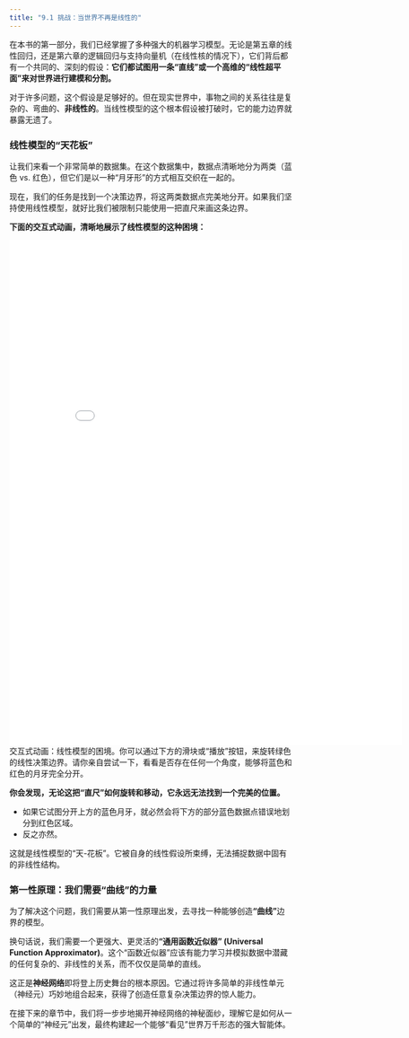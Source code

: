 ```yaml
---
title: "9.1 挑战：当世界不再是线性的"
---
```


在本书的第一部分，我们已经掌握了多种强大的机器学习模型。无论是第五章的线性回归，还是第六章的逻辑回归与支持向量机（在线性核的情况下），它们背后都有一个共同的、深刻的假设：**它们都试图用一条“直线”或一个高维的“线性超平面”来对世界进行建模和分割。**

对于许多问题，这个假设是足够好的。但在现实世界中，事物之间的关系往往是复杂的、弯曲的、**非线性的**。当线性模型的这个根本假设被打破时，它的能力边界就暴露无遗了。

### 线性模型的“天花板”

让我们来看一个非常简单的数据集。在这个数据集中，数据点清晰地分为两类（蓝色 vs. 红色），但它们是以一种“月牙形”的方式相互交织在一起的。

现在，我们的任务是找到一个决策边界，将这两类数据点完美地分开。如果我们坚持使用线性模型，就好比我们被限制只能使用一把直尺来画这条边界。

**下面的交互式动画，清晰地展示了线性模型的这种困境：**

<div class="quarto-figure quarto-figure-center">
<iframe src="../assets/ch09/linear_inseparable_closer.html" width="700" height="900px" style="border:none;"></iframe>
<figcaption>交互式动画：线性模型的困境。你可以通过下方的滑块或“播放”按钮，来旋转绿色的线性决策边界。请你亲自尝试一下，看看是否存在任何一个角度，能够将蓝色和红色的月牙完全分开。</figcaption>
</div>

**你会发现，无论这把“直尺”如何旋转和移动，它永远无法找到一个完美的位置。**

-   如果它试图分开上方的蓝色月牙，就必然会将下方的部分蓝色数据点错误地划分到红色区域。
-   反之亦然。

这就是线性模型的“天-花板”。它被自身的线性假设所束缚，无法捕捉数据中固有的非线性结构。

### 第一性原理：我们需要“曲线”的力量

为了解决这个问题，我们需要从第一性原理出发，去寻找一种能够创造**“曲线”**边界的模型。

换句话说，我们需要一个更强大、更灵活的**“通用函数近似器” (Universal Function Approximator)**。这个“函数近似器”应该有能力学习并模拟数据中潜藏的任何复杂的、非线性的关系，而不仅仅是简单的直线。

这正是**神经网络**即将登上历史舞台的根本原因。它通过将许多简单的非线性单元（神经元）巧妙地组合起来，获得了创造任意复杂决策边界的惊人能力。

在接下来的章节中，我们将一步步地揭开神经网络的神秘面纱，理解它是如何从一个简单的“神经元”出发，最终构建起一个能够“看见”世界万千形态的强大智能体。
